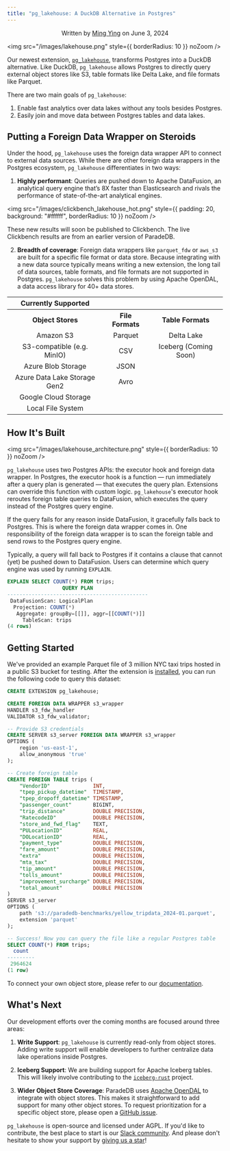 ```yaml
---
title: "pg_lakehouse: A DuckDB Alternative in Postgres"
---
```


<p align="center">
  Written by <a href="https://www.linkedin.com/in/ming-ying">Ming Ying</a> on
  June 3, 2024
</p>

<img src="/images/lakehouse.png" style={{ borderRadius: 10 }} noZoom />

Our newest extension, [`pg_lakehouse`](https://github.com/paradedb/paradedb/tree/dev/pg_lakehouse), transforms Postgres into a DuckDB alternative. Like DuckDB, `pg_lakehouse` allows Postgres to directly
query external object stores like S3, table formats like Delta Lake, and file formats like Parquet.

There are two main goals of `pg_lakehouse`:

1. Enable fast analytics over data lakes without any tools besides Postgres.
2. Easily join and move data between Postgres tables and data lakes.

## Putting a Foreign Data Wrapper on Steroids

Under the hood, `pg_lakehouse` uses the foreign data wrapper API to connect to external data sources. While there are other foreign data wrappers in the Postgres ecosystem, `pg_lakehouse` differentiates in two ways:

1. **Highly performant**: Queries are pushed down to Apache DataFusion, an analytical query engine that’s 8X faster than Elasticsearch and rivals the performance of state-of-the-art analytical engines.

<img
  src="/images/clickbench_lakehouse_hot.png"
  style={{ padding: 20, background: "#ffffff", borderRadius: 10 }}
  noZoom
/>

<Note>
  These new results will soon be published to Clickbench. The live Clickbench
  results are from an earlier version of ParadeDB.
</Note>

2. **Breadth of coverage**: Foreign data wrappers like `parquet_fdw` or `aws_s3` are built for a specific file format or data store. Because integrating with a new data source typically means writing a new extension, the long tail of data sources, table formats, and file formats are not supported in Postgres.
   `pg_lakehouse` solves this problem by using Apache OpenDAL, a data access library for 40+ data stores.

<table
  id="table"
  style={{
    width: "100%",
    borderCollapse: "collapse",
    border: "0.75px solid #222",
    borderRadius: "10px",
  }}
>
  <tr style={{ display: "flex", color: "#efefef" }}>
    <th
      align="center"
      style={{
        width: "100%",
        textAlign: "left",
        paddingLeft: 32,
        fontSize: 16,
      }}
    >
      Currently Supported
    </th>
  </tr>
  <tr
    style={{
      display: "flex",
      borderBottom: "0.75px solid #222",
      color: "#efefef",
    }}
  >
    <th
      align="center"
      style={{ width: "34%", textAlign: "left", paddingLeft: 32 }}
    >
      Object Stores
    </th>
    <th
      align="center"
      style={{ width: "33%", textAlign: "left", paddingLeft: 32 }}
    >
      File Formats
    </th>
    <th
      align="center"
      style={{ width: "33%", textAlign: "left", paddingLeft: 32 }}
    >
      Table Formats
    </th>
  </tr>
  <tr style={{ display: "flex" }}>
    <td
      align="center"
      style={{
        width: "34%",
        borderBottom: "0.5px solid #1f1f1f",
        textAlign: "left",
        paddingLeft: 32,
      }}
    >
      Amazon S3
    </td>
    <td
      align="center"
      style={{
        width: "33%",
        borderBottom: "0.5px solid #1f1f1f",
        textAlign: "left",
        paddingLeft: 32,
      }}
    >
      Parquet
    </td>
    <td
      align="center"
      style={{
        width: "33%",
        borderBottom: "0.5px solid #1f1f1f",
        textAlign: "left",
        paddingLeft: 32,
      }}
    >
      Delta Lake
    </td>
  </tr>
  <tr style={{ display: "flex" }}>
    <td
      align="center"
      style={{
        width: "34%",
        borderBottom: "0.5px solid #1f1f1f",
        textAlign: "left",
        paddingLeft: 32,
      }}
    >
      S3-compatible (e.g. MinIO)
    </td>
    <td
      align="center"
      style={{
        width: "33%",
        borderBottom: "0.5px solid #1f1f1f",
        textAlign: "left",
        paddingLeft: 32,
      }}
    >
      CSV
    </td>
    <td
      align="center"
      style={{
        width: "33%",
        borderBottom: "0.5px solid #1f1f1f",
        textAlign: "left",
        paddingLeft: 32,
      }}
    >
      Iceberg (Coming Soon)
    </td>
  </tr>
  <tr style={{ display: "flex" }}>
    <td
      align="center"
      style={{
        width: "34%",
        borderBottom: "0.5px solid #1f1f1f",
        textAlign: "left",
        paddingLeft: 32,
      }}
    >
      Azure Blob Storage
    </td>
    <td
      align="center"
      style={{
        width: "33%",
        borderBottom: "0.5px solid #1f1f1f",
        textAlign: "left",
        paddingLeft: 32,
      }}
    >
      JSON
    </td>
    <td
      align="center"
      style={{
        width: "33%",
        borderBottom: "0.5px solid #1f1f1f",
        textAlign: "left",
        paddingLeft: 32,
      }}
    ></td>
  </tr>
  <tr style={{ display: "flex" }}>
    <td
      align="center"
      style={{
        width: "34%",
        borderBottom: "0.5px solid #1f1f1f",
        textAlign: "left",
        paddingLeft: 32,
      }}
    >
      Azure Data Lake Storage Gen2
    </td>
    <td
      align="center"
      style={{
        width: "33%",
        borderBottom: "0.5px solid #1f1f1f",
        textAlign: "left",
        paddingLeft: 32,
      }}
    >
      Avro
    </td>
    <td
      align="center"
      style={{
        width: "33%",
        borderBottom: "0.5px solid #1f1f1f",
        textAlign: "left",
        paddingLeft: 32,
      }}
    ></td>
  </tr>
  <tr style={{ display: "flex" }}>
    <td
      align="center"
      style={{
        width: "34%",
        borderBottom: "0.5px solid #1f1f1f",
        textAlign: "left",
        paddingLeft: 32,
      }}
    >
      Google Cloud Storage
    </td>
    <td
      align="center"
      style={{
        width: "33%",
        borderBottom: "0.5px solid #1f1f1f",
        textAlign: "left",
        paddingLeft: 32,
      }}
    ></td>
    <td
      align="center"
      style={{
        width: "33%",
        borderBottom: "0.5px solid #1f1f1f",
        textAlign: "left",
        paddingLeft: 32,
      }}
    ></td>
  </tr>
  <tr style={{ display: "flex" }}>
    <td
      align="center"
      style={{
        width: "34%",
        borderBottom: "0.5px solid #1f1f1f",
        textAlign: "left",
        paddingLeft: 32,
      }}
    >
      Local File System
    </td>
    <td
      align="center"
      style={{
        width: "33%",
        borderBottom: "0.5px solid #1f1f1f",
        textAlign: "left",
        paddingLeft: 32,
      }}
    ></td>
    <td
      align="center"
      style={{
        width: "33%",
        borderBottom: "0.5px solid #1f1f1f",
        textAlign: "left",
        paddingLeft: 32,
      }}
    ></td>
  </tr>
</table>

## How It's Built

<img
  src="/images/lakehouse_architecture.png"
  style={{ borderRadius: 10 }}
  noZoom
/>

`pg_lakehouse` uses two Postgres APIs: the executor hook and foreign data wrapper. In Postgres, the executor hook is a function — run immediately after a query plan is generated — that
executes the query plan. Extensions can override this function with custom logic. `pg_lakehouse`'s executor hook reroutes foreign table queries to DataFusion, which executes
the query instead of the Postgres query engine.

If the query fails for any reason inside DataFusion, it gracefully falls back to Postgres. This is where the foreign data wrapper comes in. One responsibility of the foreign
data wrapper is to scan the foreign table and send rows to the Postgres query engine.

Typically, a query will fall back to Postgres if it contains a clause that cannot (yet) be pushed down to DataFusion. Users can determine which query engine was used by running
`EXPLAIN`.

```sql SQL
EXPLAIN SELECT COUNT(*) FROM trips;
                  QUERY PLAN
----------------------------------------------
 DataFusionScan: LogicalPlan
  Projection: COUNT(*)
   Aggregate: groupBy=[[]], aggr=[[COUNT(*)]]
     TableScan: trips
(4 rows)
```

## Getting Started

We've provided an example Parquet file of 3 million NYC taxi trips hosted in a public S3 bucket for testing. After the extension
is [installed](https://github.com/paradedb/paradedb/tree/dev/pg_search#installation), you can run the following code to query this dataset:

```sql
CREATE EXTENSION pg_lakehouse;

CREATE FOREIGN DATA WRAPPER s3_wrapper
HANDLER s3_fdw_handler
VALIDATOR s3_fdw_validator;

-- Provide S3 credentials
CREATE SERVER s3_server FOREIGN DATA WRAPPER s3_wrapper
OPTIONS (
    region 'us-east-1',
    allow_anonymous 'true'
);

-- Create foreign table
CREATE FOREIGN TABLE trips (
    "VendorID"              INT,
    "tpep_pickup_datetime"  TIMESTAMP,
    "tpep_dropoff_datetime" TIMESTAMP,
    "passenger_count"       BIGINT,
    "trip_distance"         DOUBLE PRECISION,
    "RatecodeID"            DOUBLE PRECISION,
    "store_and_fwd_flag"    TEXT,
    "PULocationID"          REAL,
    "DOLocationID"          REAL,
    "payment_type"          DOUBLE PRECISION,
    "fare_amount"           DOUBLE PRECISION,
    "extra"                 DOUBLE PRECISION,
    "mta_tax"               DOUBLE PRECISION,
    "tip_amount"            DOUBLE PRECISION,
    "tolls_amount"          DOUBLE PRECISION,
    "improvement_surcharge" DOUBLE PRECISION,
    "total_amount"          DOUBLE PRECISION
)
SERVER s3_server
OPTIONS (
    path 's3://paradedb-benchmarks/yellow_tripdata_2024-01.parquet',
    extension 'parquet'
);

-- Success! Now you can query the file like a regular Postgres table
SELECT COUNT(*) FROM trips;
  count
---------
 2964624
(1 row)
```

To connect your own object store, please refer to our [documentation](https://docs.paradedb.com/analytics/quickstart).

## What's Next

Our development efforts over the coming months are focused around three areas:

1. **Write Support**: `pg_lakehouse` is currently read-only from object stores. Adding write support will enable developers to
   further centralize data lake operations inside Postgres.

2. **Iceberg Support**: We are building support for Apache Iceberg tables. This will likely involve contributing to the [`iceberg-rust`](https://github.com/apache/iceberg-rust)
   project.

3. **Wider Object Store Coverage**: ParadeDB uses [Apache OpenDAL](https://github.com/apache/opendal) to integrate with object stores. This makes it
   straightforward to add support for many other object stores. To request prioritization for a specific object store, please open a
   [GitHub issue](https://github.com/paradedb/paradedb/issues).

`pg_lakehouse` is open-source and licensed under AGPL. If you'd like to contribute, the best place to start is our
[Slack community](https://join.slack.com/t/paradedbcommunity/shared_invite/zt-2lkzdsetw-OiIgbyFeiibd1DG~6wFgTQ). And please don't hesitate to show your support by
[giving us a star](https://github.com/paradedb/paradedb)!
